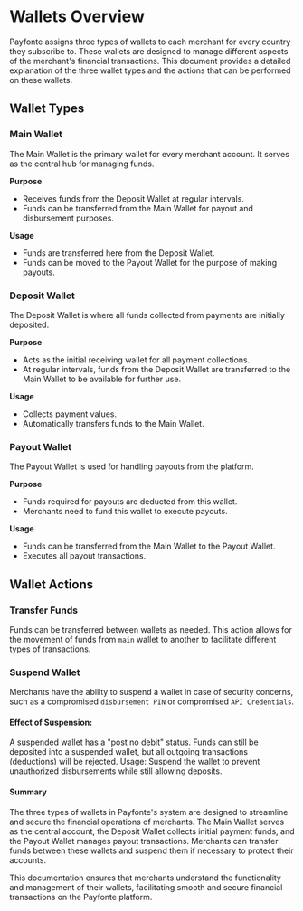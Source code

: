 # Wallets Overview
Payfonte assigns three types of wallets to each merchant for every country they subscribe to.
These wallets are designed to manage different aspects of the merchant's financial transactions.
This document provides a detailed explanation of the three wallet types and the actions that can be performed on these wallets.

## Wallet Types

### Main Wallet
The Main Wallet is the primary wallet for every merchant account. It serves as the central hub for managing funds.

**Purpose**
- Receives funds from the Deposit Wallet at regular intervals.
- Funds can be transferred from the Main Wallet for payout and disbursement purposes.

**Usage**
- Funds are transferred here from the Deposit Wallet.
- Funds can be moved to the Payout Wallet for the purpose of making payouts.

### Deposit Wallet
The Deposit Wallet is where all funds collected from payments are initially deposited.

**Purpose**
- Acts as the initial receiving wallet for all payment collections.
- At regular intervals, funds from the Deposit Wallet are transferred to the Main Wallet to be available for further use.

**Usage**
- Collects payment values.
- Automatically transfers funds to the Main Wallet.

### Payout Wallet
The Payout Wallet is used for handling payouts from the platform.

**Purpose**
- Funds required for payouts are deducted from this wallet.
- Merchants need to fund this wallet to execute payouts.

**Usage**
- Funds can be transferred from the Main Wallet to the Payout Wallet.
- Executes all payout transactions.



## Wallet Actions

### Transfer Funds
Funds can be transferred between wallets as needed. This action allows for the movement of funds from `main` wallet to another to facilitate different types of transactions.

[//]: # (   ![image ]&#40;../_images/transfer.png&#41;)

### Suspend Wallet
Merchants have the ability to suspend a wallet in case of security concerns, such as a compromised `disbursement PIN` or compromised `API Credentials`.

[//]: # (   ![image]&#40;../_images/suspend.png&#41;)

#### Effect of Suspension:
A suspended wallet has a "post no debit" status. Funds can still be deposited into a suspended wallet, but all outgoing transactions (deductions) will be rejected.
Usage: Suspend the wallet to prevent unauthorized disbursements while still allowing deposits.

#### Summary
The three types of wallets in Payfonte's system are designed to streamline and secure the financial operations of merchants. The Main Wallet serves as the central account, the Deposit Wallet collects initial payment funds, and the Payout Wallet manages payout transactions. Merchants can transfer funds between these wallets and suspend them if necessary to protect their accounts.

This documentation ensures that merchants understand the functionality and management of their wallets, facilitating smooth and secure financial transactions on the Payfonte platform.





